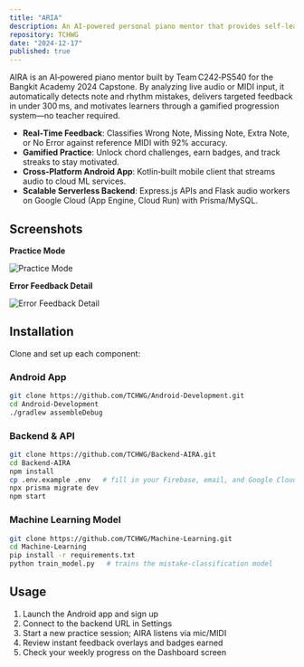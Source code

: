 ```yaml
---
title: "ARIA"
description: An AI‑powered personal piano mentor that provides self‑learners with real‑time pitch and rhythm feedback, gamified practice, and progress tracking.
repository: TCHWG
date: "2024-12-17"
published: true
---
```


AIRA is an AI‑powered piano mentor built by Team C242‑PS540 for the Bangkit Academy 2024 Capstone. By analyzing live audio or MIDI input, it automatically detects note and rhythm mistakes, delivers targeted feedback in under 300 ms, and motivates learners through a gamified progression system—no teacher required.

- **Real‑Time Feedback**: Classifies Wrong Note, Missing Note, Extra Note, or No Error against reference MIDI with 92% accuracy.
- **Gamified Practice**: Unlock chord challenges, earn badges, and track streaks to stay motivated.
- **Cross‑Platform Android App**: Kotlin‑built mobile client that streams audio to cloud ML services.
- **Scalable Serverless Backend**: Express.js APIs and Flask audio workers on Google Cloud (App Engine, Cloud Run) with Prisma/MySQL.

## Screenshots

**Practice Mode**

![Practice Mode](/aria1.png)

**Error Feedback Detail**

![Error Feedback Detail](/aria2.png)

## Installation

Clone and set up each component:

### Android App

```bash
git clone https://github.com/TCHWG/Android‑Development.git
cd Android‑Development
./gradlew assembleDebug
```

### Backend & API

```bash
git clone https://github.com/TCHWG/Backend‑AIRA.git
cd Backend‑AIRA
npm install
cp .env.example .env   # fill in your Firebase, email, and Google Cloud creds
npx prisma migrate dev
npm start
```

### Machine Learning Model

```bash
git clone https://github.com/TCHWG/Machine‑Learning.git
cd Machine‑Learning
pip install -r requirements.txt
python train_model.py   # trains the mistake‑classification model
```

## Usage

1. Launch the Android app and sign up
2. Connect to the backend URL in Settings
3. Start a new practice session; AIRA listens via mic/MIDI
4. Review instant feedback overlays and badges earned
5. Check your weekly progress on the Dashboard screen